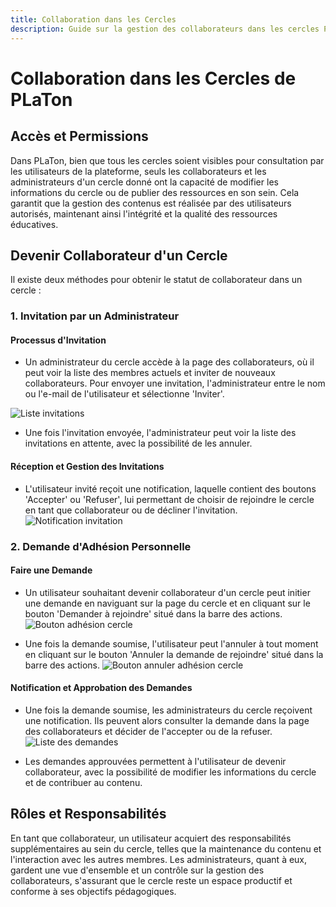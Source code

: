 ```yaml
---
title: Collaboration dans les Cercles
description: Guide sur la gestion des collaborateurs dans les cercles PLaTon. Détaille les méthodes pour devenir collaborateur (invitation ou demande), ainsi que les droits associés à ce rôle pour la modification des ressources.
---
```


# Collaboration dans les Cercles de PLaTon

## Accès et Permissions

Dans PLaTon, bien que tous les cercles soient visibles pour consultation par les utilisateurs de la plateforme,
seuls les collaborateurs et les administrateurs d'un cercle donné ont la capacité de modifier les informations du cercle ou de publier des ressources en son sein.
Cela garantit que la gestion des contenus est réalisée par des utilisateurs autorisés, maintenant ainsi l'intégrité et la qualité des ressources éducatives.

## Devenir Collaborateur d'un Cercle

Il existe deux méthodes pour obtenir le statut de collaborateur dans un cercle :

### 1. Invitation par un Administrateur

#### Processus d'Invitation

- Un administrateur du cercle accède à la page des collaborateurs, où il peut voir la liste des membres actuels et inviter de nouveaux collaborateurs.
  Pour envoyer une invitation, l'administrateur entre le nom ou l'e-mail de l'utilisateur et sélectionne 'Inviter'.

![Liste invitations](../../../public/screens/resources/members/invitation-table.png)

- Une fois l'invitation envoyée, l'administrateur peut voir la liste des invitations en attente, avec la possibilité de les annuler.

#### Réception et Gestion des Invitations

- L'utilisateur invité reçoit une notification, laquelle contient des boutons 'Accepter' ou 'Refuser', lui permettant de choisir de rejoindre le cercle en tant que collaborateur ou de décliner l'invitation.
  ![Notification invitation](../../../public/screens/resources/members/invitation-notification.png)

### 2. Demande d'Adhésion Personnelle

#### Faire une Demande

- Un utilisateur souhaitant devenir collaborateur d'un cercle peut initier une demande en naviguant sur la page du cercle et en cliquant sur le bouton 'Demander à rejoindre' situé dans la barre des actions.
  ![Bouton  adhésion cercle](../../../public/screens/resources/members/join-button.png)

- Une fois la demande soumise, l'utilisateur peut l'annuler à tout moment en cliquant sur le bouton 'Annuler la demande de rejoindre' situé dans la barre des actions.
  ![Bouton annuler adhésion cercle](../../../public/screens/resources/members/cancel-join-button.png)

#### Notification et Approbation des Demandes

- Une fois la demande soumise, les administrateurs du cercle reçoivent une notification. Ils peuvent alors consulter la demande dans la page des collaborateurs et décider de l'accepter ou de la refuser.
  ![Liste des demandes](../../../public/screens/resources/members/join-table.png)

- Les demandes approuvées permettent à l'utilisateur de devenir collaborateur, avec la possibilité de modifier les informations du cercle et de contribuer au contenu.

## Rôles et Responsabilités

En tant que collaborateur, un utilisateur acquiert des responsabilités supplémentaires au sein du cercle, telles que la maintenance du contenu et l'interaction avec les autres membres.
Les administrateurs, quant à eux, gardent une vue d'ensemble et un contrôle sur la gestion des collaborateurs, s'assurant que le cercle reste un espace productif et conforme à ses objectifs pédagogiques.
